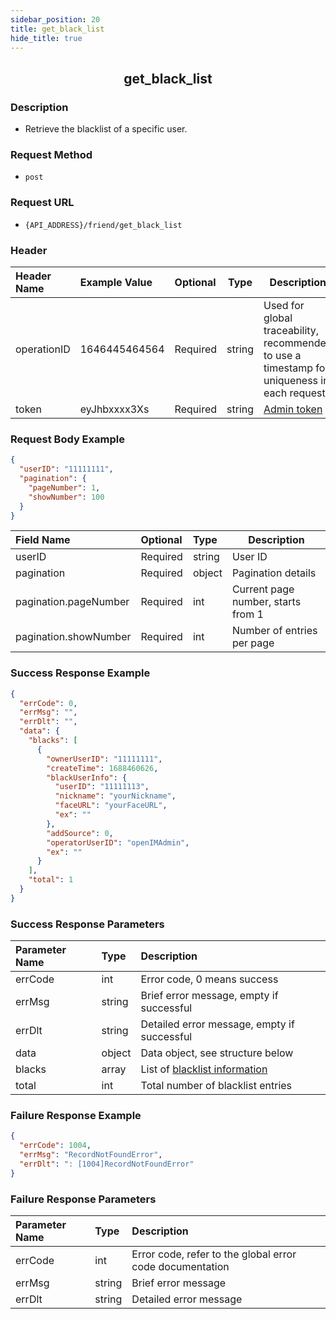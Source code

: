 ```yaml
---
sidebar_position: 20
title: get_black_list
hide_title: true
---
```


<center>

## get_black_list

</center>

### Description

- Retrieve the blacklist of a specific user.

### Request Method

- `post`

### Request URL

- `{API_ADDRESS}/friend/get_black_list`

### Header

| Header Name  | Example Value   | Optional | Type   | Description                                             |
| :----------- | :-------------- | :------- | ------ | ------------------------------------------------------- |
| operationID  | 1646445464564    | Required | string | Used for global traceability, recommended to use a timestamp for uniqueness in each request. |
| token        | eyJhbxxxx3Xs     | Required | string | [Admin token](/restapi/apis/authenticationManagement/getAdminToken) |

### Request Body Example

```json
{
  "userID": "11111111",
  "pagination": {
    "pageNumber": 1,
    "showNumber": 100
  }
}
```

| Field Name             | Optional | Type   | Description                |
| :--------------------- | :------- | :----- | -------------------------- |
| userID                 | Required | string | User ID                    |
| pagination             | Required | object | Pagination details         |
| pagination.pageNumber  | Required | int    | Current page number, starts from 1 |
| pagination.showNumber  | Required | int    | Number of entries per page |

### Success Response Example

```json
{
  "errCode": 0,
  "errMsg": "",
  "errDlt": "",
  "data": {
    "blacks": [
      {
        "ownerUserID": "11111111",
        "createTime": 1688460626,
        "blackUserInfo": {
          "userID": "11111113",
          "nickname": "yourNickname",
          "faceURL": "yourFaceURL",
          "ex": ""
        },
        "addSource": 0,
        "operatorUserID": "openIMAdmin",
        "ex": ""
      }
    ],
    "total": 1
  }
}
```

### Success Response Parameters

| Parameter Name  | Type    | Description                                         |
| :-------------- | :------ | :-------------------------------------------------- |
| errCode         | int     | Error code, 0 means success                         |
| errMsg          | string  | Brief error message, empty if successful            |
| errDlt          | string  | Detailed error message, empty if successful         |
| data            | object  | Data object, see structure below                    |
| blacks          | array   | List of [blacklist information](/restapi/commonFields#blackinfo) |
| total           | int     | Total number of blacklist entries                   |

### Failure Response Example

```json
{
  "errCode": 1004,
  "errMsg": "RecordNotFoundError",
  "errDlt": ": [1004]RecordNotFoundError"
}
```

### Failure Response Parameters

| Parameter Name  | Type   | Description                              |
| :-------------- | :----- | :--------------------------------------- |
| errCode         | int    | Error code, refer to the global error code documentation |
| errMsg          | string | Brief error message                      |
| errDlt          | string | Detailed error message                   |